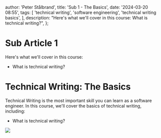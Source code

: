 


  author: 'Peter Stålbrand',
  title: 'Sub 1 - The Basics',
  date: '2024-03-20 08:55',
  tags: [
    'technical writing',
    'software engineering',
    'technical writing basics',
  ],
  description: "Here's what we'll cover in this course: What is technical writing?",
};

# Sub Article 1

Here's what we'll cover in this course:

- What is technical writing?

# Technical Writing: The Basics

Technical Writing is the most important skill you can learn as a software engineer. In this course, we'll cover the basics of technical writing, including:

- What is technical writing?

<Image src={PeterImage} />

